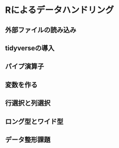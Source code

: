 # Rによるデータハンドリング

## 外部ファイルの読み込み
## tidyverseの導入
## パイプ演算子
## 変数を作る
## 行選択と列選択
## ロング型とワイド型
## データ整形課題